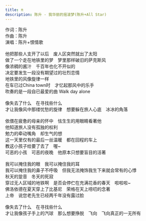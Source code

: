 ```yaml
---
title: π
description: 陈升 - 我华丽的摇滚梦(陈升+All Star)
---
```


作词：陈升<br />作曲：陈升<br />演唱：陈升+恨情歌<br /><br />他把那些人支开了以后　废人区突然就出了太阳<br />做了一个走在地铁里的梦　梦里那样破旧的萨克斯风<br />像浓稠的酱汁　千百年也化不开似的<br />决定要发生一段没有期望过的壮烈恋情<br />地铁里的风像旋律一样<br />在车已过China town时　才忆起那风中的乐手<br />吹奏的是一段自已最爱的曲 Walk day alone<br /><br />像失去了什么　在寻找些什么<br />才让我像风中那缕忧愁的旋律　想要躲在旅人心底　冰冰的角落<br /><br />依偎在疲惫的母亲的怀中　怯生生的用眼睛看著他<br />他知道旅人没有孤独的权利<br />勉力的牵动嘴角　却生气的想<br />这一天里仅有的最后一丝温暖　都在回程的车上<br />教这小孩子给要了去了　喔~<br />可恶的小孩　可恶的夜晚　他原本只想要盲目的活著<br /><br />我可以掩住我的眼　我可以掩住我的耳<br />我可以掩住我的鼻子不呼吸　但我无法掩饰我生下来就会常有的心悸<br />秋天的跫音　冬天的死寂<br />穿过无人区域的地铁啊　是否会停伫在充满花香的春天　啦啦啦~<br />佛洛依德在夏天穿上了比基尼　荣格在天上唠叨的念著<br />上帝　说您老先生已经两千年没有露过脸<br /><br />像失去了什么　在寻找些什么<br />才让我像孩子手上的汽球　那么想要挣脱　飞向　飞向真正的一无所有
